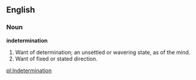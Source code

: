 ==English==

===Noun===

'''indetermination'''

#Want of determination; an unsettled or wavering state, as of the mind.
#Want of fixed or stated direction.

[[pl:Indetermination]]